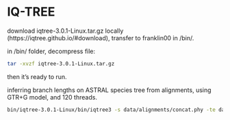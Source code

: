 # IQ-TREE

download iqtree-3.0.1-Linux.tar.gz locally (https://iqtree.github.io/#download), transfer to franklin00 in /bin/.

in /bin/ folder, decompress file:
```bash
tar -xvzf iqtree-3.0.1-Linux.tar.gz
```

then it's ready to run.

inferring branch lengths on ASTRAL species tree from alignments, using GTR+G model,
and 120 threads.
```bash
bin/iqtree-3.0.1-Linux/bin/iqtree3 -s data/alignments/concat.phy -te data/newgts/species_tree_newick.tre -m GTR+G -keep-ident -redo -nt 120
```